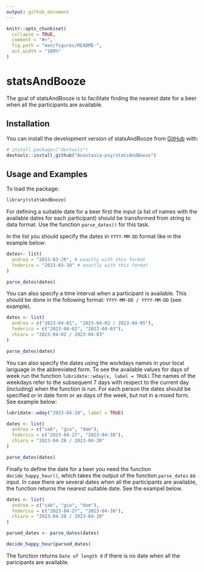 ```yaml
---
output: github_document
---
```


<!-- README.md is generated from README.Rmd. Please edit that file -->

```r
knitr::opts_chunk$set(
  collapse = TRUE,
  comment = "#>",
  fig.path = "man/figures/README-",
  out.width = "100%"
)
```

# statsAndBooze

<!-- badges: start -->
<!-- badges: end -->

The goal of statsAndBooze is to facilitate finding the nearest date for a beer
    when all the participants are available.

## Installation

You can install the development version of statsAndBooze from [GitHub](https://github.com/) with:

``` r
# install.packages("devtools")
devtools::install_github("Anastasia-psy/statsAndBooze")
```

## Usage and Examples

To load the package:

```r
library(statsAndBooze)
```

For defining a suitable date for a beer first the input (a list of names with the
available dates for each participant) should be transformed from string to data format. Use the function `parse_dates()` for this task.

In the list you should specify the dates in `YYYY-MM-DD` format like in the example below:
```r
dates<- list(
  andrea = "2023-03-29", # exactly with this format
  federico = "2023-03-30" # exactly with this format
)

parse_dates(dates)
```

You can also specify a time interval when a participant is available. This should be
done in the following format: `YYYY-MM-DD / YYYY-MM-DD` (see example).


```r
dates <- list(
  andrea = c("2023-04-01", "2023-04-03 / 2023-04-05"),
  federico = c("2023-04-02", "2023-04-03"),
  chiara = "2023-04-02 / 2023-04-03"
)

parse_dates(dates)
```

You can also specify the dates using the workdays names in your local language in the abbreviated form. To see the available values for days of week run the function `lubridate::wday(x, label = TRUE)`.The names of the weekdays refer to the subsequent 7 days with respect to the current day (including) when the function is run. For each person the dates should be specified or in date form or as days of the week, but not in a mixed form. See example below:
 
```r
lubridate::wday("2023-04-28", label = TRUE)

dates <- list(
  andrea = c("sab", "gio", "dom"),
  federico = c("2023-04-27", "2023-04-30"),
  chiara = "2023-04-28 / 2023-04-30"
)

parse_dates(dates)
```

Finally to define the date for a beer you need the function `decide_happy_hour()`, which takes the output of the function `parse_dates` as input. In case there are several dates when all the participants are available, the function returns the nearest suitable date. See the exampel below.

```r
dates <- list(
  andrea = c("sab", "gio", "dom"),
  federico = c("2023-04-27", "2023-04-30"),
  chiara = "2023-04-28 / 2023-04-30"
)

parsed_dates <- parse_dates(dates)

decide_happy_hour(parsed_dates)
```

The function returns `Date of length 0` if there is no date when all the paricipants are available.
